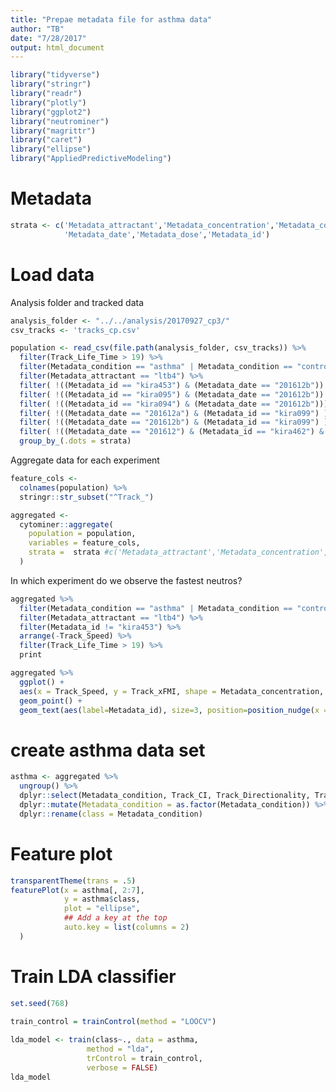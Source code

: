 ```yaml
---
title: "Prepae metadata file for asthma data"
author: "TB"
date: "7/28/2017"
output: html_document
---
```

```r
library("tidyverse")
library("stringr")
library("readr")
library("plotly")
library("ggplot2")
library("neutrominer")
library("magrittr")
library("caret")
library("ellipse")
library("AppliedPredictiveModeling")
```

# Metadata 
```r
strata <- c('Metadata_attractant','Metadata_concentration','Metadata_condition',
            'Metadata_date','Metadata_dose','Metadata_id')
```

# Load data
Analysis folder and tracked data 
```r
analysis_folder <- "../../analysis/20170927_cp3/"
csv_tracks <- 'tracks_cp.csv'

population <- read_csv(file.path(analysis_folder, csv_tracks)) %>% 
  filter(Track_Life_Time > 19) %>% 
  filter(Metadata_condition == "asthma" | Metadata_condition == "control-asthma") %>%
  filter(Metadata_attractant == "ltb4") %>%
  filter( !((Metadata_id == "kira453") & (Metadata_date == "201612b")) ) %>%
  filter( !((Metadata_id == "kira095") & (Metadata_date == "201612b")) ) %>%
  filter( !((Metadata_id == "kira094") & (Metadata_date == "201612b"))) %>%
  filter( !((Metadata_date == "201612a") & (Metadata_id == "kira099") ) ) %>%
  filter( !((Metadata_date == "201612b") & (Metadata_id == "kira099") ) ) %>%
  filter( !((Metadata_date == "201612") & (Metadata_id == "kira462") & (Metadata_concentration == "1ul") ) ) %>%
  group_by_(.dots = strata)
```

Aggregate data for each experiment
```r
feature_cols <- 
  colnames(population) %>%
  stringr::str_subset("^Track_") 

aggregated <-
  cytominer::aggregate(
    population = population,
    variables = feature_cols,
    strata =  strata #c('Metadata_attractant','Metadata_concentration','Metadata_condition','Metadata_dose','Metadata_id')
  ) 
```

In which experiment do we observe the fastest neutros? 
```r
aggregated %>% 
  filter(Metadata_condition == "asthma" | Metadata_condition == "control-asthma") %>%
  filter(Metadata_attractant == "ltb4") %>%
  filter(Metadata_id != "kira453") %>%
  arrange(-Track_Speed) %>% 
  filter(Track_Life_Time > 19) %>%
  print
```
```r
aggregated %>% 
  ggplot() +
  aes(x = Track_Speed, y = Track_xFMI, shape = Metadata_concentration, color = Metadata_condition) + 
  geom_point() + 
  geom_text(aes(label=Metadata_id), size=3, position=position_nudge(x = 0, y = 0.02) )
```

# create asthma data set
```r
asthma <- aggregated %>% 
  ungroup() %>%
  dplyr::select(Metadata_condition, Track_CI, Track_Directionality, Track_xFMI, Track_Speed, Track_yFMI, Track_Distance_Traveled) %>%
  dplyr::mutate(Metadata_condition = as.factor(Metadata_condition)) %>%
  dplyr::rename(class = Metadata_condition)
```

# Feature plot
```r
transparentTheme(trans = .5)
featurePlot(x = asthma[, 2:7], 
            y = asthma$class, 
            plot = "ellipse",
            ## Add a key at the top
            auto.key = list(columns = 2)
  )
```

# Train LDA classifier 
```r
set.seed(768)

train_control = trainControl(method = "LOOCV")
  
lda_model <- train(class~., data = asthma, 
                 method = "lda", 
                 trControl = train_control,
                 verbose = FALSE)
lda_model
```